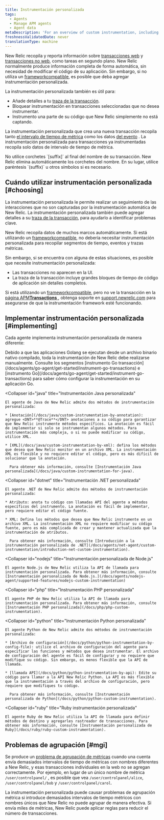 ```yaml
---
title: Instrumentación personalizada
tags:
  - Agents
  - Manage APM agents
  - Agent data
metaDescription: 'For an overview of custom instrumentation, including examples, best practices, and a quick reference by New Relic agent, start here.'
freshnessValidatedDate: never
translationType: machine
---
```


New Relic recopila y reporta información sobre [transacciones web](/docs/apm/transactions/intro-transactions/transactions-new-relic-apm) y [transacciones no web](/docs/apm/transactions/intro-transactions/monitor-background-processes-other-non-web-transactions), como tareas en segundo plano. New Relic normalmente produce información completa de forma automática, sin necesidad de modificar el código de su aplicación. Sin embargo, si no utiliza un [frameworkcompatible](/docs/agents/manage-apm-agents/installation/compatibility-requirements), es posible que deba agregar instrumentación personalizada.

La instrumentación personalizada también es útil para:

* Añade detalles a tu [traza de la transacción](/docs/apm/transactions/transaction-traces/introduction-transaction-traces#find-view).
* Bloquear instrumentación en transacciones seleccionadas que no desea instrumentar.
* Instrumento una parte de su código que New Relic simplemente no está captando.

La instrumentación personalizada que crea una nueva transacción recopila tanto [el intervalo de tiempo de métrica](/docs/data-analysis/metrics/analyze-your-metrics/data-collection-metric-timeslice-event-data#timeslice-data) como los datos [del evento](/docs/data-analysis/metrics/analyze-your-metrics/data-collection-metric-timeslice-event-data#event-data) . La instrumentación personalizada para transacciones ya instrumentadas recopila solo datos de intervalo de tiempo de métrica.

<Callout variant="important">
  No utilice corchetes `[suffix]` al final del nombre de su transacción. New Relic elimina automáticamente los corchetes del nombre. En su lugar, utilice paréntesis `(suffix)` u otros símbolos si es necesario.
</Callout>

## Cuándo utilizar instrumentación personalizada [#choosing]

La instrumentación personalizada le permite realizar un seguimiento de las interacciones que no son capturadas por la instrumentación automática de New Relic. La instrumentación personalizada también puede agregar detalles a su [traza de la transacción](/docs/traces/transaction-traces), para ayudarlo a identificar problemas clave.

New Relic recopila datos de muchos marcos automáticamente. Si está utilizando un [frameworkcompatible](/docs/agents/manage-apm-agents/installation/compatibility-requirements), no debería necesitar instrumentación personalizada para recopilar segmentos de tiempo, eventos y trazas métricas.

Sin embargo, si se encuentra con alguna de estas situaciones, es posible que necesite instrumentación personalizada:

* Las transacciones no aparecen en la UI.
* La traza de la transacción incluye grandes bloques de tiempo de código de aplicación sin detalles completos.

Si está utilizando un [frameworkcompatible](/docs/agents/manage-apm-agents/installation/compatibility-requirements), pero no ve la transacción en la [página APM<DNT>**Transactions**</DNT> ](/docs/applications-menu/transactions-dashboard), obtenga soporte en [support.newrelic.com](https://support.newrelic.com) para asegurarse de que la instrumentación framework esté funcionando.

## Implementar instrumentación personalizada [#implementing]

Cada agente implementa instrumentación personalizada de manera diferente:

<CollapserGroup>
  <Collapser
    id="go"
    title="Instrumentación personalizada de Go"
  >
    Debido a que las aplicaciones Golang se ejecutan desde un archivo binario nativo compilado, toda la instrumentación de New Relic debe realizarse manualmente. Consulte los segmentos [instrumento Go transacción](/docs/agents/go-agent/get-started/instrument-go-transactions) e [instrumento Go](/docs/agents/go-agent/get-started/instrument-go-transactions) para saber cómo configurar la instrumentación en su aplicación Go.
  </Collapser>

  <Collapser
    id="java"
    title="Instrumentación Java personalizada"
  >
    El agente de Java de New Relic admite dos métodos de instrumentación personalizada:

    * [Anotación](/docs/java/custom-instrumentation-by-annotation): agregue <DNT>**@Trace**</DNT> anotaciones a su código para garantizar que New Relic instrumente métodos específicos. La anotación es fácil de implementar si solo se instrumentan algunos métodos. Para instrumentación más compleja, o si no puede modificar su código, utilice XML.

    * [XML](/docs/java/custom-instrumentation-by-xml): defina los métodos que desea que New Relic monitor en un archivo XML. La instrumentación XML es flexible y no requiere editar el código, pero es más difícil de solucionar que la anotación.

      Para obtener más información, consulte [Instrumentación Java personalizada](/docs/java/custom-instrumentation-for-java).
  </Collapser>

  <Collapser
    id="dotnet"
    title="Instrumentación .NET personalizada"
  >
    El agente .NET de New Relic admite dos métodos de instrumentación personalizada:

    * Atributo: anota tu código con llamadas API del agente a métodos específicos del instrumento. La anotación es fácil de implementar, pero requiere editar el código fuente.

    * XML: Defina los métodos que desea que New Relic instrumente en un archivo XML. La instrumentación XML no requiere modificar su código fuente, pero es más complicada de crear y mantener actualizada que la instrumentación de atributos.

      Para obtener más información, consulte [Introducción a la instrumentación personalizada de .NET](/docs/agents/net-agent/custom-instrumentation/introduction-net-custom-instrumentation).
  </Collapser>

  <Collapser
    id="nodejs"
    title="Instrumentación personalizada de Node.js"
  >
    El agente Node.js de New Relic utiliza la API de llamada para instrumentación personalizada. Para obtener más información, consulte [Instrumentación personalizada de Node.js.](/docs/agents/nodejs-agent/supported-features/nodejs-custom-instrumentation)
  </Collapser>

  <Collapser
    id="php"
    title="Instrumentación PHP personalizada"
  >
    El agente PHP de New Relic utiliza la API de llamada para instrumentación personalizada. Para obtener más información, consulte [Instrumentación PHP personalizada](/docs/php/php-custom-instrumentation).
  </Collapser>

  <Collapser
    id="python"
    title="Instrumentación Python personalizada"
  >
    El agente Python de New Relic admite dos métodos de instrumentación personalizada:

    * [Archivo de configuración](/docs/python/python-instrumentation-by-config-file): utilice el archivo de configuración del agente para especificar las funciones y métodos que desea instrumentar. El archivo de configuración del agente es fácil de configurar y no requiere que modifique su código. Sin embargo, es menos flexible que la API de llamada.

    * [llamada API](/docs/python/python-instrumentation-by-api): Edite su código para llamar a la API New Relic Python. La API es más flexible que la instrumentación a través del archivo de configuración, pero requiere que modifiques tu código.

      Para obtener más información, consulte [Instrumentación personalizada de Python](/docs/python/python-custom-instrumentation).
  </Collapser>

  <Collapser
    id="ruby"
    title="Ruby instrumentación personalizada"
  >
    El agente Ruby de New Relic utiliza la API de llamada para definir métodos de destino y agregarles rastreador de transacciones. Para obtener más información, consulte [Instrumentación personalizada de Ruby](/docs/ruby/ruby-custom-instrumentation).
  </Collapser>
</CollapserGroup>

## Problemas de agrupación [#mgi]

Se produce un [problema de agrupación de métricas](/docs/agents/manage-apm-agents/troubleshooting/metric-grouping-issues) cuando una cuenta envía demasiados intervalos de tiempo de métricas con nombres diferentes a New Relic, y esas transacciones individuales en la web no se agregan correctamente. Por ejemplo, en lugar de un único nombre de métrica `/user/controlpanel/` , es posible que vea `/user/controlpanel/alice`, `/user/controlpanel/bob` y `/user/controlpanel/carol`.

La instrumentación personalizada puede causar problemas de agrupación métrica si introduce demasiados intervalos de tiempo métricos con nombres únicos que New Relic no puede agrupar de manera efectiva. Si envía miles de métricas, New Relic puede aplicar reglas para reducir el número de transacciones.